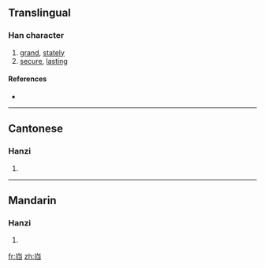 {{also|巋}}
==Translingual==

===Han character===
{{Han char|rn=46|rad=山|as=05|sn=8|four=|canj=山中中尸 (ULLS)}}

# [[grand]], [[stately]]
# [[secure]], [[lasting]]

====References====
* {{Han ref|kx=0310.071|hdz=10766.110|uh=5CBF|ud=23743}}

----

==Cantonese==

===Hanzi===
{{yue-hanzi|jyut=|y=kwai1|tra=巋}}

# {{defn|Cantonese|sort=山05}}

----

==Mandarin==

===Hanzi===
{{cmn-hanzi|tra=巋|pin=[[kuī]] ([[kui1]])|wg=k'uei<sup>1</sup>}}

# {{defn|Mandarin|sort=山05}}

[[fr:岿]]
[[zh:岿]]